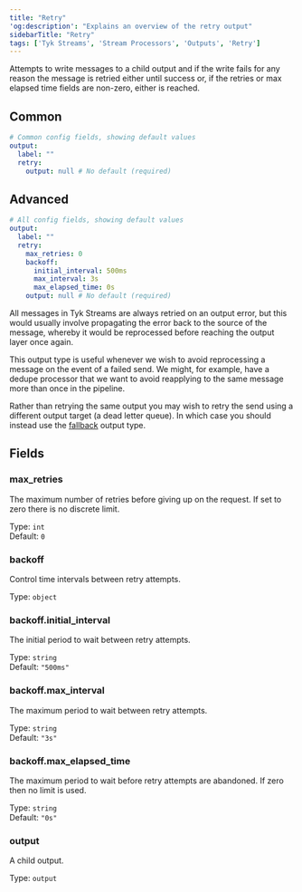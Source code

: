 ```yaml
---
title: "Retry"
'og:description': "Explains an overview of the retry output"
sidebarTitle: "Retry"
tags: ['Tyk Streams', 'Stream Processors', 'Outputs', 'Retry']
---
```


Attempts to write messages to a child output and if the write fails for any reason the message is retried either until success or, if the retries or max elapsed time fields are non-zero, either is reached.


## Common

```yml
# Common config fields, showing default values
output:
  label: ""
  retry:
    output: null # No default (required)
```

## Advanced

```yml
# All config fields, showing default values
output:
  label: ""
  retry:
    max_retries: 0
    backoff:
      initial_interval: 500ms
      max_interval: 3s
      max_elapsed_time: 0s
    output: null # No default (required)
```

All messages in Tyk Streams are always retried on an output error, but this would usually involve propagating the error back to the source of the message, whereby it would be reprocessed before reaching the output layer once again.

This output type is useful whenever we wish to avoid reprocessing a message on the event of a failed send. We might, for example, have a dedupe processor that we want to avoid reapplying to the same message more than once in the pipeline.

Rather than retrying the same output you may wish to retry the send using a different output target (a dead letter queue). In which case you should instead use the [fallback](/5.5/product-stack/tyk-streaming/configuration/outputs/retry) output type.

## Fields

### max_retries

The maximum number of retries before giving up on the request. If set to zero there is no discrete limit.


Type: `int`  
Default: `0`  

### backoff

Control time intervals between retry attempts.


Type: `object`  

### backoff.initial_interval

The initial period to wait between retry attempts.


Type: `string`  
Default: `"500ms"`  

### backoff.max_interval

The maximum period to wait between retry attempts.


Type: `string`  
Default: `"3s"`  

### backoff.max_elapsed_time

The maximum period to wait before retry attempts are abandoned. If zero then no limit is used.


Type: `string`  
Default: `"0s"`  

### output

A child output.


Type: `output`  

